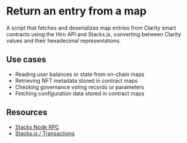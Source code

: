 # Return an entry from a map

A script that fetches and deserializes map entries from Clarity smart contracts using the Hiro API and Stacks.js, converting between Clarity values and their hexadecimal representations.

## Use cases

- Reading user balances or state from on-chain maps
- Retrieving NFT metadata stored in contract maps
- Checking governance voting records or parameters
- Fetching configuration data stored in contract maps

## Resources

- [Stacks Node RPC](/stacks/rpc-api/smart-contracts/map-entry)
- [Stacks.js / Transactions](/stacks/stacks.js/packages/transactions)